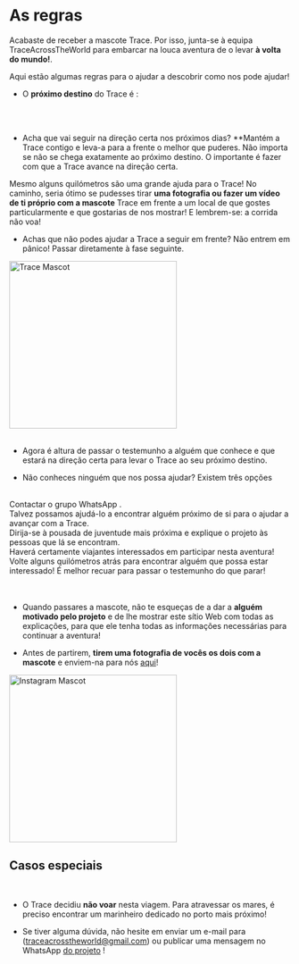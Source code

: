 
<meta name="viewport" content="initial-scale=1, width=device-width" />

<div style={{ width: '100%', margin: '0 auto', textAlign: 'center' }}>
<br/><br/>
<br/>

# As regras

Acabaste de receber a mascote Trace. Por isso, junta-se à equipa TraceAcrossTheWorld para embarcar na louca aventura de o levar **à volta do mundo!**.

Aqui estão algumas regras para o ajudar a descobrir como nos pode ajudar!

-   O **próximo destino** do Trace é :

<br/>
<div className="text-center" style={{ display: 'flex', justifyContent: 'center', alignItems: 'center', minHeight: '5vh' }}>
      <div>
        <NextCity/>
      </div>
</div>

<br/>

-   Acha que vai seguir na direção certa nos próximos dias? \*\*Mantém a Trace contigo e leva-a para a frente o melhor que puderes.
    Não importa se não se chega exatamente ao próximo destino. O importante é fazer com que a Trace avance na direção certa.  

Mesmo alguns quilómetros são uma grande ajuda para o Trace!
No caminho, seria ótimo se pudesses tirar **uma fotografia ou fazer um vídeo de ti próprio com a mascote** Trace em frente a um local de que gostes particularmente e que gostarias de nos mostrar!
  E lembrem-se: a corrida não voa!

-   Achas que não podes ajudar a Trace a seguir em frente? Não entrem em pânico! Passar diretamente à fase seguinte.

<div style={{ display: "flex", justifyContent: "center" }}>
  <img src="/img/Mascotte/Resize/lama-with-friends.svg" alt="Trace Mascot" width="300" height="300"/>
</div>
<br/>

-   Agora é altura de passar o testemunho a alguém que conhece e que estará na direção certa para levar o Trace ao seu próximo destino.

-   Não conheces ninguém que nos possa ajudar? Existem três opções

<br/>
<Stack spacing={2} alignItems="center">
  <div className="contour-ombre" style={{ width: "100%", textAlign: "center"}}>
    Contactar o grupo WhatsApp <a href="https://chat.whatsapp.com/FKwW0q23yVk3OdKNKAxGnE" target="_blank" rel="noopener noreferrer"></a>. <br /> Talvez possamos ajudá-lo a encontrar alguém próximo de si para o ajudar a avançar com a Trace.  
</div>
  <div className="contour-ombre" style={{ width: "100%", textAlign: "center"}}>
    Dirija-se à pousada de juventude mais próxima<a href="https://www.hostelworld.com/" target="_blank" rel="noopener noreferrer"></a> e explique o projeto às pessoas que lá se encontram. <br /> Haverá certamente viajantes interessados em participar nesta aventura!  
</div>
  <div className="contour-ombre" style={{ width: "100%", textAlign: "center"}}>
    Volte alguns quilómetros atrás para encontrar alguém que possa estar interessado! É melhor recuar para passar o testemunho do que parar!  
</div>
</Stack>

<br/>
<br/>

-   Quando passares a mascote, não te esqueças de a dar a **alguém motivado pelo projeto** e de lhe mostrar este sítio Web com todas as explicações, para que ele tenha todas as informações necessárias para continuar a aventura!

-   Antes de partirem, **tirem uma fotografia de vocês os dois com a mascote** e enviem-na para nós <a href="https://www.instagram.com/traceacrosstheworld/" target="_blank" rel="noopener noreferrer">aqui</a>!

<div style={{ display: "flex", justifyContent: "center" }}>
  <img src="/img/Mascotte/Resize/lamaoncomputerinstagram.svg" alt="Instagram Mascot" width="300" height="300"/>
</div>

<h2 style={{ textAlign: "center" }}>Casos especiais</h2>

<br/>

-   O Trace decidiu **não voar** nesta viagem. Para atravessar os mares, é preciso encontrar um marinheiro dedicado no porto mais próximo!

-   Se tiver alguma dúvida, não hesite em enviar um e-mail para<a href="mailto:traceacrosstheworld@gmail.com"></a> (traceacrosstheworld@gmail.com) ou publicar uma mensagem no WhatsApp <a href="https://chat.whatsapp.com/FKwW0q23yVk3OdKNKAxGnE" target="_blank" rel="noopener noreferrer">do projeto</a> !

</div>
